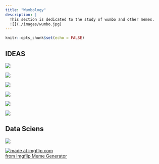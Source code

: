 ```yaml
---
title: "Wumbology"
description: |
  This section is dedicated to the study of wumbo and other memes.
  ![](./images/wumbo.jpg)
---
```


```r
knitr::opts_chunk$set(echo = FALSE)
```

## IDEAS

![](https://lh3.googleusercontent.com/proxy/98mW8guw4LGyn7A_SRAUN-JJxOzFbKxb5P1rgw5GXIAKY8F4q72Rn2Q6QhaVVBWKnZIONBq7WNBcS42gvfsXAzJD36T5Rz-cQI-SVtVG7Fx5LqWzL_CvHcWK9LUSUw)

![](https://lh3.googleusercontent.com/proxy/95H-PDdMQq4Kzq0nMtLem4sFikUKBas_YhtUQZ6nYO7IP_tv1vwFBDzHN24SVTxkPoGtiKIvJ7sRWUFdQcEh_ukQkADOWDFrWrj_M3d05XJpzrnVXTU3jjfV85upc4E)

![](https://lh3.googleusercontent.com/proxy/09nSotr--DejxFrjkMjqrHBZT_CLmcph106MTZw6vkGgqbZ4M6cgSXOghHVyv3X_HaXZBndro3afIpHwi1vrMGBWmhUyIDHgfzjAUibYQSS3jOsU8YSKkRxfntn7gQj4LbMCRQ)

![](https://lh3.googleusercontent.com/proxy/Q6MnhuMAZ2Q3QvxR00b6hs7XAO0gEF9THmB5RUZP0VUnPl6G9SM3iJJTXfS4dINu0zlrUsFcRplPOwkA8X-Txb4idJ6mrvLTk8weaAMBHaPFSKE5E07gYsCBKYBx9PFd8V9d)

![](https://lh3.googleusercontent.com/proxy/JXGH5Vu8_BU8L_KVDivR5vaiSHNJoeJbyXbfKuWok7pW3cOMXVjQTmd-gHQq8I7jFwvXsIcXmXd5cnvhXPxMpZsHKnS_AaeVn2SozDXMa0n28v93T9gYBNsdkDc)

![](https://lh3.googleusercontent.com/proxy/Qreyy7gzVhigNrIzIWV_LPgXNxMoQGgUT5pCE7vguPEaM6WENMGnd-hTh4pEQmfOvkr_L8XB2BfuaJ4jFg-8_LelkJ-LoCEF2YIpSyTw-eTf_gjohfbpKKQicwebnw)

## Data Sciens

![](https://external-preview.redd.it/yh8_55TVmLnubVZrE7Q38D2BLnMtv34r7rbWkjieLV4.jpg?auto=webp&s=ae4ff3f9a6abfe1a5f7cb1e9c90b7697e11a84bf)

<a href="https://imgflip.com/i/4qiibg"><img src="https://i.imgflip.com/4qiibg.jpg" title="made at imgflip.com"/></a><div><a href="https://imgflip.com/memegenerator">from Imgflip Meme Generator</a></div>

